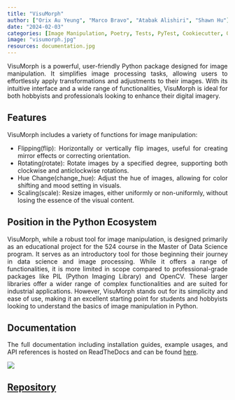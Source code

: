```yaml
---
title: "VisuMorph"
author: ["Orix Au Yeung", "Marco Bravo", "Atabak Alishiri", "Shawn Hu"]
date: "2024-02-03"
categories: [Image Manipulation, Poetry, Tests, PyTest, Cookiecutter, OpenCV, PIL, Package Development, PyPI,ReadtheDocs]
image: "visumorph.jpg"
resources: documentation.jpg
---
```

<div style="text-align: justify;">
VisuMorph is a powerful, user-friendly Python package designed for image manipulation. It simplifies image processing tasks, allowing users to effortlessly apply transformations and adjustments to their images. With its intuitive interface and a wide range of functionalities, VisuMorph is ideal for both hobbyists and professionals looking to enhance their digital imagery.
</div>

## Features
<div style="text-align: justify;">
VisuMorph includes a variety of functions for image manipulation:

- Flipping(flip): Horizontally or vertically flip images, useful for creating mirror effects or correcting orientation.
- Rotating(rotate): Rotate images by a specified degree, supporting both clockwise and anticlockwise rotations.
- Hue Change(change_hue): Adjust the hue of images, allowing for color shifting and mood setting in visuals.
- Scaling(scale): Resize images, either uniformly or non-uniformly, without losing the essence of the visual content.

## Position in the Python Ecosystem
VisuMorph, while a robust tool for image manipulation, is designed primarily as an educational project for the 524 course in the Master of Data Science program. It serves as an introductory tool for those beginning their journey in data science and image processing. While it offers a range of functionalities, it is more limited in scope compared to professional-grade packages like PIL (Python Imaging Library) and OpenCV. These larger libraries offer a wider range of complex functionalities and are suited for industrial applications. However, VisuMorph stands out for its simplicity and ease of use, making it an excellent starting point for students and hobbyists looking to understand the basics of image manipulation in Python.

## Documentation
The full documentation including installation guides, example usages, and API references is hosted on ReadTheDocs and can be found [here](https://visumorph.readthedocs.io/en/latest/).
</div>

![](documentation.jpg)

## [Repository](https://github.com/UBC-MDS/VisuMorph)
